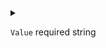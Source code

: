 
<details>
<summary>

`Value` <span class="config-field-required">required</span> <span class="config-field-type">string</span> 

</summary>



</details>

